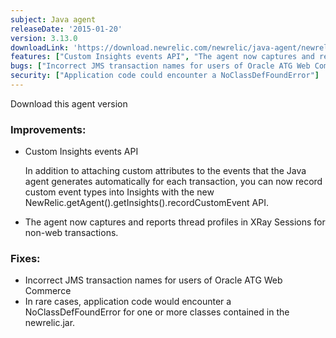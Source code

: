 ```yaml
---
subject: Java agent
releaseDate: '2015-01-20'
version: 3.13.0
downloadLink: 'https://download.newrelic.com/newrelic/java-agent/newrelic-agent/3.13.0/'
features: ["Custom Insights events API", "The agent now captures and reports thread profiles in XRay Sessions for non-web transactions"]
bugs: ["Incorrect JMS transaction names for users of Oracle ATG Web Commerce"]
security: ["Application code could encounter a NoClassDefFoundError"]
---
```

<ButtonGroup>
  <ButtonLink
    role="button"
    to="https://download.newrelic.com/newrelic/java-agent/newrelic-agent/3.13.0/"
    variant="primary"
  >
    Download this agent version
  </ButtonLink>
</ButtonGroup>

### Improvements:

* Custom Insights events API

  In addition to attaching custom attributes to the events that the Java agent generates automatically for each transaction, you can now record custom event types into Insights with the new NewRelic.getAgent().getInsights().recordCustomEvent API.
* The agent now captures and reports thread profiles in XRay Sessions for non-web transactions.

### Fixes:

* Incorrect JMS transaction names for users of Oracle ATG Web Commerce
* In rare cases, application code would encounter a NoClassDefFoundError for one or more classes contained in the newrelic.jar.
